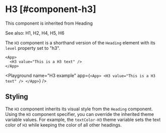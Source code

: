 
# H3 [#component-h3]

This component is inherited from <SmartLink href="/components/Heading">Heading</SmartLink>

See also: <SmartLink href="/components/H1">H1</SmartLink>, <SmartLink href="/components/H2">H2</SmartLink>, <SmartLink href="/components/H4">H4</SmartLink>, <SmartLink href="/components/H5">H5</SmartLink>, <SmartLink href="/components/H6">H6</SmartLink>

The `H3` component is a shorthand version of the `Heading` element with its `level` property set to "h3".

```ueml copy
<App>
  <H3 value="This is a H3 text" />
</App>
```

<Playground
  name="H3 example"
  app={`
  <App>
    <H3 value="This is a H3 text" />
  </App>
  `}
/>

## Styling

The `H3` component inherits its visual style from the `Heading` component.
Using the `H3` component specifier, you can override the inherited theme variable values.
For example, the `textColor-H3` theme variable sets the text color of `H3` while keeping the color of all other headings.


